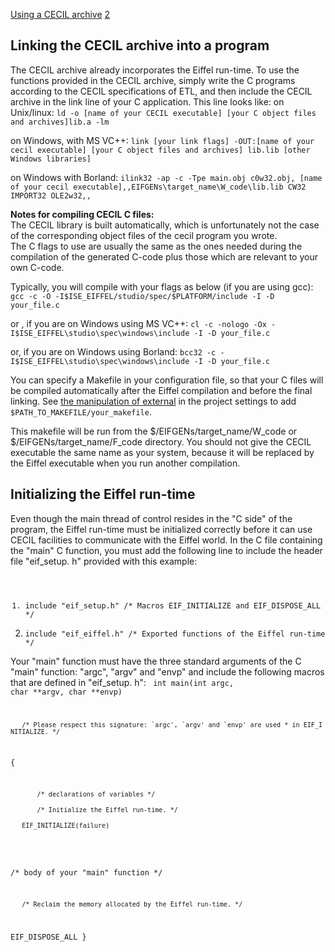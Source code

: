 [[Property:title|Using a CECIL archive]]
[[Property:weight|2]]
==Linking the CECIL archive into a program==
The CECIL archive already incorporates the Eiffel run-time. To use the functions provided in the CECIL archive, simply write the C programs according to the CECIL specifications of ETL, and then include the CECIL archive in the link line of your C application. This line looks like: 
on Unix/linux:
<code>ld -o [name of your CECIL executable] [your C object files and archives]lib<system name>.a -lm</code>

{{note| '''Note''': On Unix, linking with "-lm" is required since the Eiffel run-time uses the standard math libraries. You may need to link with other libraries (for example, on linux: with "-lbsd", in MT mode with "-lpthread" (posix threads) or "-lthread" (solaris)). }}



on Windows, with MS VC++:
<code>link [your link flags] -OUT:[name of your cecil executable] [your C object files and archives] lib<system name>.lib [other Windows libraries]</code>



on Windows with Borland:
<code>ilink32 -ap -c -Tpe main.obj c0w32.obj, [name of your cecil executable],,EIFGENs\target_name\W_code\lib<system name>.lib CW32 IMPORT32 OLE2w32,,</code>



'''Notes for compiling CECIL C files:''' <br/>
The CECIL library is built automatically, which is unfortunately not the case of the corresponding object files of the cecil program you wrote. <br/>
The C flags to use are usually the same as the ones needed during the compilation of the generated C-code plus those which are relevant to your own C-code. 

Typically, you will compile with your flags as below (if you are using gcc):
<code>gcc -c -O -I$ISE_EIFFEL/studio/spec/$PLATFORM/include -I<SOME_INCLUDE_PATH> -D<SOME_FLAGS> your_file.c</code>

or , if you are on Windows using MS VC++:
<code>cl -c -nologo -Ox -I$ISE_EIFFEL\studio\spec\windows\include -I<SOME_INCLUDE_PATH> -D<SOME_FLAGS> your_file.c</code>

or, if you are on Windows using Borland:
<code>bcc32 -c -I$ISE_EIFFEL\studio\spec\windows\include -I<SOME_INCLUDE_PATH> -D<SOME_FLAGS> your_file.c</code>

{{sample| '''Sample''': if you want to use the multithreaded facilities of Eiffel, you should define the EIFFEL MT flags by adding "-DEIF_THREADS" to the command line and follow the instructions of your C compiler and platform to find out which additional flags you may need '''. For example:''' on Solaris you need to add "-DSOLARIS_THREADS -D_REENTRANT". }}

You can specify a Makefile in your configuration file, so that your C files will be compiled automatically after the Eiffel compilation and before the final linking. See [[Externals Options|the manipulation of external]]  in the project settings to add <code>$PATH_TO_MAKEFILE/your_makefile</code>.

This makefile will be run from the $/EIFGENs/target_name/W_code or $/EIFGENs/target_name/F_code directory. You should not give the CECIL executable the same name as your system, because it will be replaced by the Eiffel executable when you run another compilation. 

==Initializing the Eiffel run-time==
Even though the main thread of control resides in the "C side" of the program, the Eiffel run-time must be initialized correctly before it can use CECIL facilities to communicate with the Eiffel world. 
In the C file containing the "main" C function, you must add the following line to include the header file "eif_setup. h" provided with this example:
<code>
#include "eif_setup.h"  /* Macros EIF_INITIALIZE and EIF_DISPOSE_ALL */
#include "eif_eiffel.h" /* Exported functions of the Eiffel run-time */</code>

Your "main" function must have the three standard arguments of the C "main" function: "argc", "argv" and "envp" and include the following macros that are defined in "eif_setup. h":
<code>
int main(int argc, char **argv, char **envp)
	/* Please respect this signature: `argc', `argv' and `envp' are used * in EIF_INITIALIZE. */
{
		/* declarations of variables */
		/* Initialize the Eiffel run-time. */
	EIF_INITIALIZE(failure)
	
/* body of your "main" function */

	/* Reclaim the memory allocated by the Eiffel run-time. */
EIF_DISPOSE_ALL
}</code>

{{note| '''Notes''': <br/>
The above mentioned macros must imperatively be in the body of the "main" function for the Eiffel exception handling mechanism to work correctly.  You also need to add the Eiffel run time directory to the list of directories in which the C compiler searches for include files. You can do so by using the "-I" option of your C compiler.  You can only link one CECIL library into your C applications at a time. }}

{{warning| '''Caution''': Even though external object files and archives are correctly specified in the "object" clause of the configuration file, you will need to explicitly link them to your C application. }}




